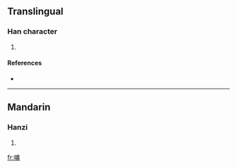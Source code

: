 ==Translingual==

===Han character===
{{Han char|rn=30|rad=口|as=11|sn=14|four=|canj=口戈中月 (RILB)}}

# {{defn|Han|sort=口11}}

====References====
* {{Han ref|kx=0204.400|dkj=04167|dj=0427.170|hdz=10678.110|uh=5603|ud=22019}}

----

==Mandarin==

===Hanzi===
{{cmn-hanzi|pin=[[chōng]] ([[chong1]])|wg=ch'ung<sup>1</sup>}}

# {{defn|Mandarin|sort=口11}}

[[fr:嘃]]